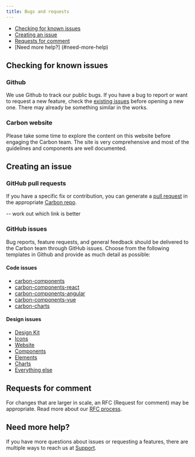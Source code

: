 ```yaml
---
title: Bugs and requests
---
```


<AnchorLinks>

- [Checking for known issues](#checking-for-known-issues)
- [Creating an issue](#creating-an-issue)
- [Requests for comment](#requests-for-comment)
- [Need more help?] (#need-more-help)

</AnchorLinks>

## Checking for known issues

### Github

We use Github to track our public bugs. If you have a bug to report or want to request a new feature, check the [existing issues](https://github.com/carbon-design-system/carbon/issues) before opening a new one. There may already be something similar in the works. 

### Carbon website

Please take some time to explore the content on this website before engaging the Carbon team. The site is very comprehensive and most of the guidelines and components are well documented.

## Creating an issue

### GitHub pull requests

If you have a specific fix or contribution, you can generate a [pull request](https://github.com/carbon-design-system/carbon-website/wiki/Creating-a-PR-through-github.com-UI) in the appropriate [Carbon repo](https://www.carbondesignsystem.com/resources#development-resources).

-- work out which link is better

### GitHub issues

Bug reports, feature requests, and general feedback should be delivered to the Carbon team through GitHub issues. Choose from the following templates in Github and provide as much detail as possible:

#### Code issues

- [carbon-components](https://github.com/IBM/carbon-components/issues/new/choose)
- [carbon-components-react](https://github.com/IBM/carbon-components-react/issues/new/choose)
- [carbon-components-angular](https://github.com/IBM/carbon-components-angular/issues/new)
- [carbon-components-vue](https://github.com/carbon-design-system/carbon-components-vue/issues/new)
- [carbon-charts](https://github.com/IBM/carbon-charts/issues/new)

#### Design issues

- [Design Kit](https://github.com/IBM/carbon-design-kit/issues/new)
- [Icons](https://github.com/IBM/carbon-icons/issues/new)
- [Website](https://github.com/carbon-design-system/carbon-website/issues/new/choose)
- [Components](https://github.com/IBM/carbon-components/issues/new/choose)
- [Elements](https://github.com/IBM/carbon-elements/issues/new/choose)
- [Charts](https://github.com/IBM/carbon-charts/issues/new)
- [Everything else](https://github.com/carbon-design-system/issue-tracking/issues/new)

## Requests for comment

For changes that are larger in scale, an RFC (Request for comment) may be appropriate. Read more about our [RFC process](https://github.com/carbon-design-system/rfcs).

## Need more help?

If you have more questions about issues or requesting a features, there are multiple ways to reach us at [Support](https://www.carbondesignsystem.com/help/support).


